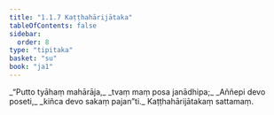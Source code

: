 ```yaml
---
title: "1.1.7 Kaṭṭhahārijātaka"
tableOfContents: false
sidebar:
  order: 8
type: "tipitaka"
basket: "su"
book: "ja1"
---
```



<DynamicBreadcrumb />

<Division number="7" book="ja1">

<Paragraph number="14" type="verses" book="ja1">
_“Putto tyāhaṃ mahārāja,_  
_tvaṃ maṃ posa janādhipa;_  
_Aññepi devo poseti,_  
_kiñca devo sakaṃ pajan”ti._  


</Paragraph>
</Division>

<Paragraph number="15" type="center" book="ja1">
Kaṭṭhahārijātakaṃ sattamaṃ.
</Paragraph>